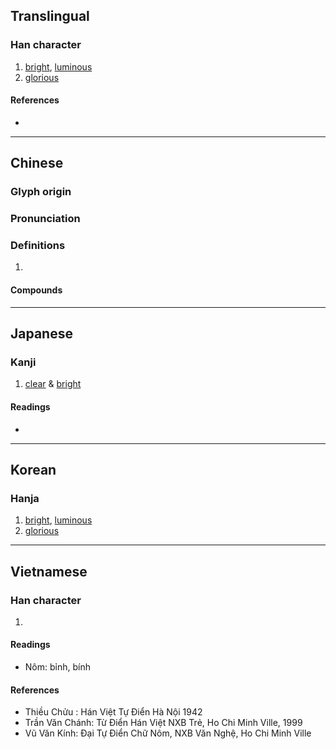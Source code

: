 {{character info/new}}
==Translingual==

===Han character===
{{Han char|rn=86|rad=火|as=05|sn=9|four=91827|canj=FMOB|ids=⿰火丙}}

# [[bright]], [[luminous]]
# [[glorious]]

====References====
* {{Han ref|kx=0669.010|dkj=18960|dj=1078.060|hdz=32194.150|uh=70B3|ud=28851|bh=ACB1|bd=44209}}

----

==Chinese==
{{zh-forms}}

===Glyph origin===
{{Han etym}}

===Pronunciation===
{{zh-pron
|m=bǐng
|c=bing2
|mn=péng
|mn-t=bêng2
|mc=y
|oc=y
|cat=
}}

===Definitions===
{{zh-hanzi}}

# {{rfdef|zh}}

====Compounds====
{{zh-der|功業彪炳|炳燭夜遊|炳曜|炳燭|炳炳鑿鑿|炳燭之明|文炳雕龍|戰功彪炳|炳炳烺烺|炳然|炳煥|炳如日星|炳若日星|炳賁|炳著|炳靈寺|炳蔚|炳炳麟麟|彪炳千古|彪炳}}

----

==Japanese==

===Kanji===
{{ja-kanji|grade=|rs=火05}}

# [[clear]] & [[bright]]

====Readings====
* {{ja-readings|on=[[へい]] (hei)|kun=[[あきらか]] (akiraka)}}

----

==Korean==

===Hanja===
{{ko-hanja|hangeul=병|eumhun=|rv=byeong|mr=pyŏng|y=pyeng}}

# [[bright]], [[luminous]]
# [[glorious]]

----

==Vietnamese==

===Han character===
{{vi-hantu|bỉnh, bính|rs=火05}}

# {{defn|lang=vi|sort=火05}}

====Readings====
* Nôm: bỉnh, bính

====References====
* Thiều Chửu : Hán Việt Tự Điển Hà Nội 1942
* Trần Văn Chánh: Từ Điển Hán Việt NXB Trẻ, Ho Chi Minh Ville, 1999
* Vũ Văn Kính: Đại Tự Điển Chữ Nôm, NXB Văn Nghệ, Ho Chi Minh Ville